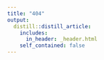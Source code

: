 ```yaml
---
title: "404"
output:
  distill::distill_article:
    includes: 
      in_header: _header.html
    self_contained: false
---
```


<script>
window.location.replace("https://wilsonkkyip.github.io")
</script>
